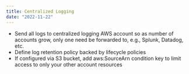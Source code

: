 ```yaml
---
title: Centralized Logging
date: "2022-11-22"
---
```


- Send all logs to centralized logging AWS account so as number of accounts grow, only one need be forwarded to, e.g., Splunk, Datadog, etc.
- Define log retention policy backed by lifecycle policies
- If configured via S3 bucket, add aws:SourceArn condition key to limit access to only your other account resources
